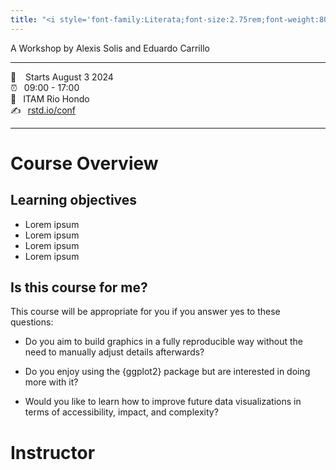 ```yaml
---
title: "<i style='font-family:Literata;font-size:2.75rem;font-weight:800;line-height:.9;'>Data Science for Finance</i>"
---
```



A Workshop by Alexis Solis and Eduardo Carrillo

------------------------------------------------------------------------

<span class='code'>📆 &ensp; Starts August 3 2024</span>\
<span class='code'>⏰ &ensp;09:00 - 17:00</span>\
<span class='code'>🏨 &ensp;ITAM Rio Hondo</span>\
<span class='code'>✍️ &ensp;[rstd.io/conf](http://rstd.io/conf)</span>

------------------------------------------------------------------------

# Course Overview



## Learning objectives

-   Lorem ipsum
-   Lorem ipsum
-   Lorem ipsum
-   Lorem ipsum

## Is this course for me?

This course will be appropriate for you if you answer yes to these questions:

-   Do you aim to build graphics in a fully reproducible way without the need to manually adjust details afterwards?

-   Do you enjoy using the {ggplot2} package but are interested in doing more with it?

-   Would you like to learn how to improve future data visualizations in terms of accessibility, impact, and complexity?


# Instructor